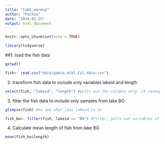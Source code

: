 ```yaml
---
title: "lab5_warmup"
author: "Pachia"
date: "2024-01-25"
output: html_document
---
```


```r
knitr::opts_chunk$set(echo = TRUE)
```

```r
library(tidyverse)
```


##1. load the fish data

```r
getwd()
```


```r
fish<- read.csv("data/gaeta_etal_CLC_data.csv")
```

2. transform fish data to include only variables lakeid and length
```r
select(fish, "lakeid", "length") #pulls out the columns only, it reshapes the dataframe and makes it small
```

3. filter the fish data to include only samples from lake BO

```r
glimpse(fish) #to see what lass lakeid is in
```


```r
fish_bo<- filter(fish, lakeid == "BO") #filter, pulls out variables of interest from a dataframe
```

4. Calculate mean length of fish from lake BO

```r
mean(fish_bo$length)
```

